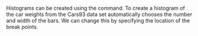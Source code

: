 
\section*{Histograms}
Histograms can be created using the \texttt{hist()} command.
To create a histogram of the car weights from the Cars93 data set
\footnotesize
\begin{framed}
	\begin{verbatim}
	hist(mtcars$mpg, main="Histogram of MPG (Data: MTCARS) ")
	\end{verbatim}
\end{framed}

\texttt{R} automatically chooses the number and width of the bars. We can
change this by specifying the location of the break points.
\begin{framed}
	\begin{verbatim}
	hist(Cars93$Weight, breaks=c(1500, 2050, 2300, 2350, 2400,
	2500, 3000, 3500, 3570, 4000, 4500), xlab="Weight",
	main="Histogram of Weight")

\end{verbatim}
\end{framed}



